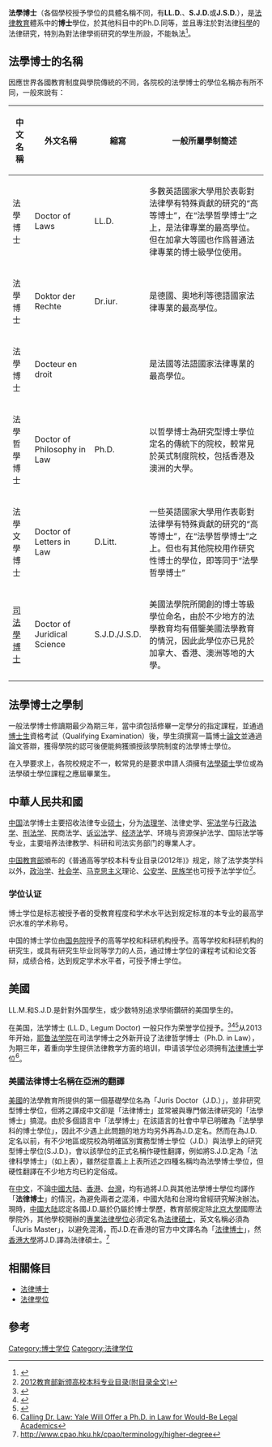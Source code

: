 {{Distinguish|司法學博士|法律博士}}
{{About||法律研究碩士學位（LL.M.）|法學碩士|世界其他國家和地區的法律教育及學位設置|法律學位}}

'''法學博士'''（各個學校授予學位的具體名稱不同，有'''LL.D.'''、'''S.J.D.'''或'''J.S.D.'''），是[[法律教育|法律教育]]體系中的'''博士'''學位，於其他科目中的Ph.D.同等，並且專注於對法律[[科學|科學]]的法律研究，特別為對法律學術研究的學生所設，不能執法<ref>{{Cite web|title=S.J.D. Program|url=https://hls.harvard.edu/dept/graduate-program/sjd-program/|accessdate=2020-07-07|last=School|first=Harvard Law|work=Harvard Law School|language=en}}</ref>。

==法學博士的名稱==
因應世界各國教育制度與學院傳統的不同，各院校的法學博士的學位名稱亦有所不同，一般來說有：

{| class="wikitable"
!中文名稱!!外文名稱!!縮寫!!一般所屬學制簡述
|- 
|法學博士||Doctor of Laws||LL.D.||多數英語國家大學用於表彰對法律學有特殊貢獻的研究的“高等博士”，在“法學哲學博士”之上，是法律專業的最高學位。但在加拿大等國也作爲普通法律專業的博士級學位使用。
|- 
|法學博士||Doktor der Rechte||Dr.iur.||是德國、奧地利等德語國家法律專業的最高學位。
|- 
|法學博士||Docteur en droit|| ||是法國等法語國家法律專業的最高學位。
|-
|法學哲學博士||Doctor of Philosophy in Law||Ph.D.||以哲學博士為研究型博士學位定名的傳統下的院校，較常見於英式制度院校，包括香港及澳洲的大學。
|-
|法學文學博士||Doctor of Letters in Law||D.Litt.||一些英語國家大學用作表彰對法律學有特殊貢獻的研究的“高等博士”，在“法學哲學博士”之上。但也有其他院校用作研究性博士的學位，即等同于“法學哲學博士”
|-
|[[司法學博士|司法學博士]]||Doctor of Juridical Science||S.J.D./J.S.D.||美國法學院所開創的博士等級學位命名，由於不少地方的法學教育均有借鑒美國法學教育的情況，因此此學位亦已見於加拿大、香港、澳洲等地的大學。
|}

==法學博士之學制==
一般法學博士修讀期最少為期三年，當中須包括修畢一定學分的指定課程，並通過[[博士生|博士生]]資格考試（Qualifying Examination）後，學生須撰寫一篇博士[[論文|論文]]並通過論文答辯，獲得學院的認可後便能夠獲頒授該學院制度的法學博士學位。

在入學要求上，各院校規定不一，較常見的是要求申請人須擁有[[法學碩士|法學碩士]]學位或為法學碩士學位課程之應屆畢業生。

==中華人民共和國==
[[中華人民共和國|中国]]法学博士主要招收法律专业[[硕士|硕士]]，分为[[法理学|法理学]]、法律史学、[[宪法学|宪法学]]与[[行政法学|行政法学]]、[[刑法学|刑法学]]、民商法学、[[诉讼法|诉讼法]]学、[[经济法|经济法]]学、环境与资源保护法学、国际法学等专业，主要培养法律教学、科研和司法实务部门的專業人才。

[[中華人民共和國教育部|中国教育部]]頒布的《普通高等学校本科专业目录(2012年)》规定，除了法学类学科以外，[[政治学|政治学]]、[[社会学|社会学]]、[[马克思主义|马克思主义]]理论、[[公安学|公安学]]、[[民族学|民族学]]也可授予法学学位<ref>[http://edu.sina.com.cn/gaokao/2012-10-12/1124358003.shtml 2012教育部新颁高校本科专业目录(附目录全文)]</ref>。
===学位认证===
博士学位是标志被授予者的受教育程度和学术水平达到规定标准的本专业的最高学识水准的学术称号。

中国的博士学位由[[中華人民共和國國務院|国务院]]授予的高等学校和科研机构授予。高等学校和科研机构的研究生，或具有研究生毕业同等学力的人员，通过博士学位的课程考试和论文答辩，成绩合格，达到规定学术水平者，可授予博士学位。

==美國==
LL.M.和S.J.D.是針對外国學生，或少数特別追求學術鑽研的美国學生的。

在美国，法学博士 (LL.D., Legum Doctor) 一般只作为荣誉学位授予。<ref name="An Explanation of Degree Abbreviations">{{cite web | url=http://www.harvard.edu/degree-abbreviations | title=An Explanation of Degree Abbreviations | publisher=Harvard University | accessdate=2013-07-05 | archive-date=2015-05-26 | archive-url=https://web.archive.org/web/20150526185417/http://www.harvard.edu/degree-abbreviations | dead-url=no }}</ref><ref name="Honorary Degrees">{{cite web | url=http://www.clarion.edu/53554/ | title=Honorary Degrees | publisher=Clarion University of Pennsylvania | accessdate=2013-07-05}}</ref><ref name="Air Products CEO Awarded Honorary Doctorate">{{cite web | url=http://www2.kutztown.edu/news-and-media/news-releases/december-2012/air-products-ceo-awarded-honorary-doctorate.htm | title=Air Products CEO Awarded Honorary Doctorate | publisher=Kutztown University of Pennsylvania | accessdate=2013-07-05 | archive-url=https://web.archive.org/web/20130319000233/http://www2.kutztown.edu/news-and-media/news-releases/december-2012/air-products-ceo-awarded-honorary-doctorate.htm | archive-date=2013-03-19 | dead-url=yes }}</ref>从2013年开始，[[耶鲁法学院|耶鲁法学院]]在司法学博士之外新开设了法律哲学博士（Ph.D. in Law），为期三年，着重向学生提供法律教学方面的培训，申请该学位必须拥有[[法律博士|法律博士]]学位<ref>[http://abovethelaw.com/2012/07/calling-dr-law-yale-will-offer-a-ph-d-in-law-for-would-be-legal-academics/ Calling Dr. Law: Yale Will Offer a Ph.D. in Law for Would-Be Legal Academics]</ref>。

===美國法律博士名稱在亞洲的翻譯===
[[美國|美國]]的法學教育所提供的第一個基礎學位名為「Juris Doctor（J.D.）」，並非研究型博士學位，但將之譯成中文卻是「法律博士」並常被與專門做法律研究的「法學博士」搞混。由於多個語言中「法學博士」在該語言的社會中早已明確為「法學學科的博士學位」，因此不少遇上此問題的地方均另外再為J.D.定名。然而在為J.D.定名以前，有不少地區或院校為明確區別實務型博士學位（J.D.）與法學上的研究型博士學位(S.J.D.)，會以該學位的正式名稱作硬性翻譯，例如將S.J.D.定為「法律科學博士」（如上表），雖然從意義上上表所述之四種名稱均為法學博士學位，但硬性翻譯在不少地方均已約定俗成。

在[[中文|中文]]，不論[[中國大陆|中國大陆]]、[[香港|香港]]、[[台灣|台灣]]，均有過將J.D.與其他法學博士學位均譯作「'''法律博士'''」的情況，為避免兩者之混淆，中國大陆和台灣均曾經研究解決辦法。現時，[[中國大陆|中國大陆]]認定各國J.D.屬於仍屬於博士學歷，教育部規定除[[北京大學|北京大學]]國際法學院外，其他學校開辦的[[法律博士|專業法律學位]]必須定名為[[法律碩士|法律碩士]]，英文名稱必須為「Juris Master」，以避免混淆，而J.D.在香港的官方中文譯名為「[[法律博士|法律博士]]」，然[[香港大學|香港大學]]將J.D.譯為法律碩士。<ref>http://www.cpao.hku.hk/cpao/terminology/higher-degree</ref>

==相關條目==
*[[法律博士|法律博士]]
*[[法律學位|法律學位]]

==參考==
{{reflist|2}}

{{學位}}

[[Category:博士学位|Category:博士学位]]
[[Category:法律学位|Category:法律学位]]
